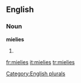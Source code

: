 
==English==

===Noun===
'''mielies'''

# {{plural of|[[mielie]]}}

[[Category:English plurals]]

[[fr:mielies]]
[[it:mielies]]
[[tr:mielies]]